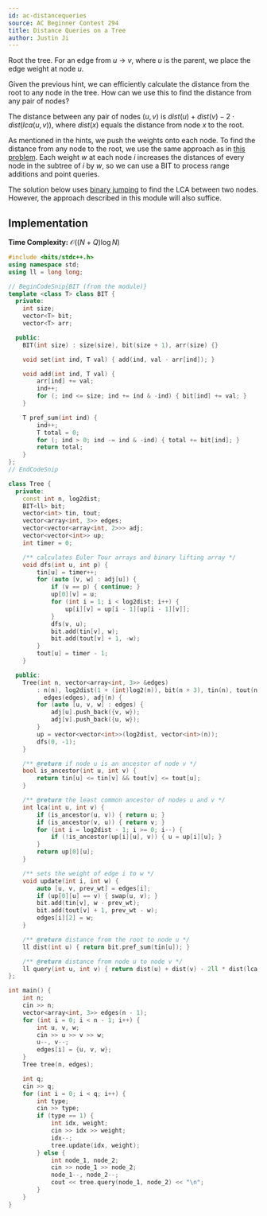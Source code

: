 ```yaml
---
id: ac-distancequeries
source: AC Beginner Contest 294
title: Distance Queries on a Tree
author: Justin Ji
---
```


<Spoiler title = "Hint">

Root the tree. For an edge from $u$ -> $v$, where $u$ is
the parent, we place the edge weight at node $u$.

</Spoiler>

<Spoiler title = "Hint 2">

Given the previous hint, we can efficiently calculate the distance from the root
to any node in the tree. How can we use this to find the distance from any pair
of nodes?

</Spoiler>

<Spoiler title = "Answer to Hint 2">

The distance between any pair of nodes $(u, v)$ is
$dist(u) + dist(v) - 2 \cdot dist(lca(u, v))$,
where $dist(x)$ equals the distance from node $x$ to the
root.

</Spoiler>

<Spoiler title = "Explanation">

As mentioned in the hints, we push the weights onto each node. To find the distance from any node to the root,
we use the same approach as in [this problem](https://usaco.guide/problems/cses-1138-path-queries/solution). Each weight $w$ at each node $i$ increases the distances of every node in the subtree of $i$ by $w$, so we can use a BIT to process range additions and point queries.

The solution below uses [binary jumping](https://usaco.guide/plat/binary-jump) to find the LCA between two nodes. However, the approach described in this module will also suffice.

## Implementation

**Time Complexity:** $\mathcal{O}((N + Q)\log{N})$

<LanguageSection>
<CPPSection>

```cpp
#include <bits/stdc++.h>
using namespace std;
using ll = long long;

// BeginCodeSnip{BIT (from the module)}
template <class T> class BIT {
  private:
	int size;
	vector<T> bit;
	vector<T> arr;

  public:
	BIT(int size) : size(size), bit(size + 1), arr(size) {}

	void set(int ind, T val) { add(ind, val - arr[ind]); }

	void add(int ind, T val) {
		arr[ind] += val;
		ind++;
		for (; ind <= size; ind += ind & -ind) { bit[ind] += val; }
	}

	T pref_sum(int ind) {
		ind++;
		T total = 0;
		for (; ind > 0; ind -= ind & -ind) { total += bit[ind]; }
		return total;
	}
};
// EndCodeSnip

class Tree {
  private:
	const int n, log2dist;
	BIT<ll> bit;
	vector<int> tin, tout;
	vector<array<int, 3>> edges;
	vector<vector<array<int, 2>>> adj;
	vector<vector<int>> up;
	int timer = 0;

	/** calculates Euler Tour arrays and binary lifting array */
	void dfs(int u, int p) {
		tin[u] = timer++;
		for (auto [v, w] : adj[u]) {
			if (v == p) { continue; }
			up[0][v] = u;
			for (int i = 1; i < log2dist; i++) {
				up[i][v] = up[i - 1][up[i - 1][v]];
			}
			dfs(v, u);
			bit.add(tin[v], w);
			bit.add(tout[v] + 1, -w);
		}
		tout[u] = timer - 1;
	}

  public:
	Tree(int n, vector<array<int, 3>> &edges)
	    : n(n), log2dist(1 + (int)log2(n)), bit(n + 3), tin(n), tout(n),
	      edges(edges), adj(n) {
		for (auto [u, v, w] : edges) {
			adj[u].push_back({v, w});
			adj[v].push_back({u, w});
		}
		up = vector<vector<int>>(log2dist, vector<int>(n));
		dfs(0, -1);
	}

	/** @return if node u is an ancestor of node v */
	bool is_ancestor(int u, int v) {
		return tin[u] <= tin[v] && tout[v] <= tout[u];
	}

	/** @return the least common ancestor of nodes u and v */
	int lca(int u, int v) {
		if (is_ancestor(u, v)) { return u; }
		if (is_ancestor(v, u)) { return v; }
		for (int i = log2dist - 1; i >= 0; i--) {
			if (!is_ancestor(up[i][u], v)) { u = up[i][u]; }
		}
		return up[0][u];
	}

	/** sets the weight of edge i to w */
	void update(int i, int w) {
		auto [u, v, prev_wt] = edges[i];
		if (up[0][u] == v) { swap(u, v); }
		bit.add(tin[v], w - prev_wt);
		bit.add(tout[v] + 1, prev_wt - w);
		edges[i][2] = w;
	}

	/** @return distance from the root to node u */
	ll dist(int u) { return bit.pref_sum(tin[u]); }

	/** @return distance from node u to node v */
	ll query(int u, int v) { return dist(u) + dist(v) - 2ll * dist(lca(u, v)); }
};

int main() {
	int n;
	cin >> n;
	vector<array<int, 3>> edges(n - 1);
	for (int i = 0; i < n - 1; i++) {
		int u, v, w;
		cin >> u >> v >> w;
		u--, v--;
		edges[i] = {u, v, w};
	}
	Tree tree(n, edges);

	int q;
	cin >> q;
	for (int i = 0; i < q; i++) {
		int type;
		cin >> type;
		if (type == 1) {
			int idx, weight;
			cin >> idx >> weight;
			idx--;
			tree.update(idx, weight);
		} else {
			int node_1, node_2;
			cin >> node_1 >> node_2;
			node_1--, node_2--;
			cout << tree.query(node_1, node_2) << "\n";
		}
	}
}
```

</CPPSection>
</LanguageSection>

</Spoiler>
